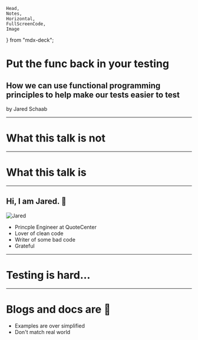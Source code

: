     Head,
    Notes,
    Horizontal,
    FullScreenCode,
    Image
} from "mdx-deck";


<Head>
  <title>Put the func back in your testing</title>
</Head>

# Put the func back in your testing
## How we can use functional programming principles to help make our tests easier to test

by Jared Schaab

---

# What this talk is not

---

# What this talk is

---

## Hi, I am Jared. 👋

<Horizontal>

![Jared](https://avatars0.githubusercontent.com/u/1103255?v=4)

- Princple Engineer at QuoteCenter
- Lover of clean code
- Writer of some bad code
- Grateful

</Horizontal>

---

# Testing is hard...

---

# Blogs and docs are 💩

<Notes>

- Examples are over simplified
- Don't match real world

</Notes>

